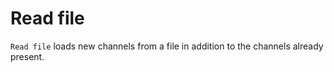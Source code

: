 # Read file

``Read file`` loads new channels from a file in addition to the channels already present.
